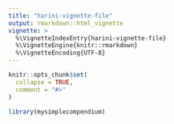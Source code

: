 ```yaml
---
title: "harini-vignette-file"
output: rmarkdown::html_vignette
vignette: >
  %\VignetteIndexEntry{harini-vignette-file}
  %\VignetteEngine{knitr::rmarkdown}
  %\VignetteEncoding{UTF-8}
---
```


```r
knitr::opts_chunk$set(
  collapse = TRUE,
  comment = "#>"
)
```

```r
library(mysimplecompendium)
```
